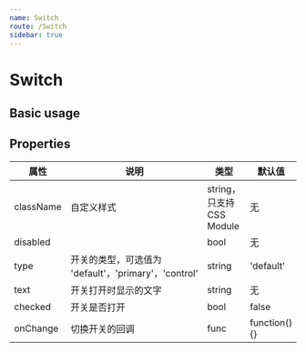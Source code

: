```yaml
---
name: Switch
route: /Switch
sidebar: true
---
```



# Switch

## Basic usage

<Playground>
  <Switch />
</Playground>

## Properties

| 属性 | 说明 | 类型 | 默认值 |
| ---- | ---- | ---- | ---- |
| className | 自定义样式 | string，只支持 CSS Module | 无 |
| disabled |  | bool | 无 |
| type | 开关的类型，可选值为 'default'，'primary'，'control' | string | 'default' |
| text | 开关打开时显示的文字 | string | 无 |
| checked | 开关是否打开 | bool | false |
| onChange | 切换开关的回调 | func | function() {} |